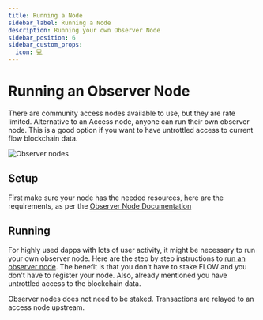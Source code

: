 ```yaml
---
title: Running a Node
sidebar_label: Running a Node
description: Running your own Observer Node
sidebar_position: 6
sidebar_custom_props:
  icon: 💻
---
```


# Running an Observer Node

There are community access nodes available to use, but they are rate limited. Alternative to an Access node, anyone can run their own observer node. This is a good option if you want to have untrottled access to current flow blockchain data.

![Observer nodes](observer-node-arch.png)


## Setup

First make sure your node has the needed resources, here are the requirements, as per the [Observer Node Documentation](../concepts/nodes/node-operation/observer-node#running-an-observer-node) 

## Running

For highly used dapps with lots of user activity, it might be necessary to run your own observer node. Here are the step by step instructions to [run an observer node](../concepts/nodes/node-operation/observer-node#steps-to-run-an-observer-node). The benefit is that you don't have to stake FLOW and you don't have to register your node. Also, already mentioned you have untrottled access to the blockchain data.


<Callout type="info">
Observer nodes does not need to be staked. Transactions are relayed to an access node upstream.
</Callout>


